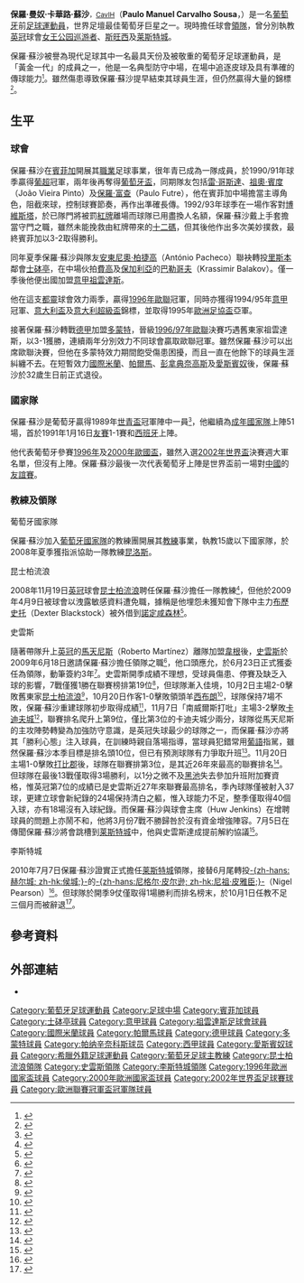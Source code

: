{{多個問題|
{{expand|time=2017-03-25T15:54:53+00:00}}
{{update|time=2017-03-25T15:54:53+00:00}}
}}
{{noteta|G1=足球|G2=意甲|G3=德甲|G4=西甲|G5=EPL|G6=uefa|G7=FAcup
|T=zh-hans:保罗·索萨; zh-hk:保羅·蘇沙;
|1=zh-hans:保罗·索萨; zh-hk:保羅·蘇沙;
|2=zh-hans:保罗·曼努埃尔·卡瓦略·索萨; zh-hk:保羅·曼奴·卡華路·蘇沙;
|3=zh-hans:鲁伊·科斯塔; zh-hk:雷·哥斯達;
|4=zh-hans:保罗·富特雷; zh-hk:保羅·富查;
|5=zh-hans:菲戈; zh-hk:費高;
|6=zh-hans:巴拉科夫; zh-hk:巴勒哥夫;
|7=zh-hans:奎罗斯; zh-hk:昆洛斯;
|8=zh-hans:马丁内斯; zh-hk:馬天尼斯;
|9=zh-hans:若奥·平托; zh-hk:祖奧·賓度;
}}
{{Football manager infobox
| playername          = 保羅·蘇沙<br />''Paulo Sousa''
| fullname            = Paulo Manuel Carvalho Sousa
| image               = [[File:Football_against_poverty_2014_-_Paulo_Sousa_(cropped)_-_2.jpg|250px]]
| dateofbirth         = {{birth date and age|1970|8|30|df=y}}
| birth_place = 葡萄牙[[維塞烏|維塞烏]]
| height              = {{height|m=1.77}}
| position            = [[中場|防守中場]]
| currentclub = [[波兰国家足球队|波兰]]（主教练）
| youthyears1 = 1984–1986 | youthclubs1 = Repesenses
| youthyears2 = 1986–1989 | youthclubs2 = [[里斯本與本菲卡體育俱樂部|本菲卡]]
| years1 = 1989–1993 | clubs1 = [[里斯本與本菲卡體育俱樂部|本菲卡]] | caps1 = 87 | goals1 = 1
| years2 = 1993–1994 | clubs2 = [[葡萄牙士砵亭俱樂部|士砵亭]] | caps2 = 31 | goals2 = 2
| years3 = 1994–1996 | clubs3 = [[尤文图斯足球俱乐部|尤文图斯]] | caps3 = 54 | goals3 = 1
| years4 = 1996–1997 | clubs4 = [[多特蒙德足球俱樂部|多特蒙德]] | caps4 = 27 | goals4 = 1
| years5 = 1998–2000 | clubs5 = [[国际米兰足球俱乐部|国际米兰]] | caps5 = 31 | goals5 = 0
| years6 = 2000 | clubs6 = → [[帕爾馬足球會|帕爾馬]] | caps6 = 8 | goals6 = 0
| years7 = 2000–2001 | clubs7 = [[帕纳辛奈科斯足球俱乐部|帕纳辛奈科斯]] | caps7 = 10 | goals7 = 0
| years8 = 2002 | clubs8 = [[皇家西班牙人體育俱樂部|西班牙人]] | caps8 = 9 | goals8 = 0
| totalcaps = 257 | totalgoals = 5
| nationalyears1 = 1989 | nationalteam1 = [[葡萄牙20歲以下國家足球隊|葡萄牙U20]] | nationalcaps1 = 2 | nationalgoals1 = 0
| nationalyears2 = 1989–1991 | nationalteam2 = [[葡萄牙21歲以下國家足球隊|葡萄牙U21]] | nationalcaps2 = 9 | nationalgoals2 = 1
| nationalyears3 = 1991–2002 | nationalteam3 = [[葡萄牙國家足球隊|葡萄牙]] | nationalcaps3 = 52 | nationalgoals3 = 0
| manageryears1 = 2005–2008  | managerclubs1 = [[葡萄牙16歲以下國家足球隊|葡萄牙U16]]
| manageryears2 = 2008–2009  | managerclubs2 = [[女王公园巡游者足球俱乐部|女王公园巡游者]]
| manageryears3 = 2009–2010  | managerclubs3 = [[斯旺西城足球俱乐部|斯旺西]]
| manageryears4 = 2010        | managerclubs4 = [[莱斯特城足球俱乐部|莱斯特城]]
| manageryears5 = 2011–2013  | managerclubs5 = [[維迪奧頓足球俱樂部|維迪奧頓]]
| manageryears6 = 2013–2014  | managerclubs6 = [[特拉維夫馬卡比足球會|特拉維夫馬卡比]]
| manageryears7 = 2014–2015  | managerclubs7 = [[巴塞爾足球俱樂部|巴塞爾]]
| manageryears8 = 2015–2017  | managerclubs8 = [[佛罗伦萨足球俱乐部|佛罗伦萨]]
| manageryears9 = 2017–2018  | managerclubs9 = [[天津權健足球俱樂部|天津權健]]
| manageryears10 = 2019–2020 | managerclubs10 = [[波尔多足球俱乐部|波尔多]]
| manageryears11 = 2021-     | managerclubs11 = [[波兰国家足球队|波兰]]
}}
'''保羅·曼奴·卡華路·蘇沙'''<small>，[[Order_of_Infante_D._Henrique|CavIH]]</small>（'''Paulo Manuel Carvalho Sousa'''，{{bd|1970年|8月30日|catidx=Sousa, Paulo}}）是一名[[葡萄牙|葡萄牙]]前[[英式足球|足球]][[運動員|運動員]]，世界足壇最佳葡萄牙巨星之一。現時擔任球會[[教練|領隊]]，曾分別執教[[英冠|英冠]]球會[[女王公园巡游者足球俱乐部|女王公园巡游者]]、[[斯旺西城足球俱乐部|斯旺西]]及[[莱斯特城足球俱乐部|莱斯特城]]。 

保羅·蘇沙被譽為現代足球其中一名最具天份及被敬重的葡萄牙足球運動員，是「黃金一代」的成員之一，他是一名典型防守中場，在場中追逐皮球及具有準確的傳球能力<small><ref>{{cite news |language=en |title=QPR happy to gamble on Sousa |url=http://soccernet.espn.go.com/feature?id=594430&sec=england&cc=5739&lpos=spotlight&lid=tab3pos1 |work=[[ESPN|''ESPN Soccernet'']] |date=20 November 2008 |accessdate=20 November 2008 |archive-date=2012-10-23 |archive-url=https://web.archive.org/web/20121023163501/http://soccernet.espn.go.com/feature?id=594430&sec=england&cc=5739&lpos=spotlight&lid=tab3pos1 |dead-url=no }}</ref></small>。雖然傷患導致保羅·蘇沙提早結束其球員生涯，但仍然贏得大量的錦標<small><ref>{{cite news |language=en |title=2002 World Cup profile |url=http://news.bbc.co.uk/sport3/worldcup2002/hi/team_pages/portugal/squad/newsid_1943000/1943934.stm |publisher=[[BBC|BBC]] Sport |date=15 May 2002 |accessdate=18 February 2009 |archive-date=2019-12-30 |archive-url=https://web.archive.org/web/20191230235856/http://news.bbc.co.uk/sport3/worldcup2002/hi/team_pages/portugal/squad/newsid_1943000/1943934.stm |dead-url=no }}</ref></small>。

==生平==
===球會===
保羅·蘇沙在[[本菲卡足球俱樂部|賓菲加]]開展其[[職業|職業]]足球事業，很年青已成為一隊成員，於1990/91年球季贏得[[葡萄牙足球超级联赛|葡超]]冠軍，兩年後再奪得[[葡萄牙盃|葡萄牙盃]]，同期隊友包括[[鲁伊·科斯塔|雷·哥斯達]]、[[祖奧·賓度|祖奧·賓度]]（João Vieira Pinto）及[[保羅·富查|保羅·富查]]（Paulo Futre），他在賓菲加中場擔當主導角色，阻截來球，控制球賽節奏，再作出準確長傳。1992/93年球季在一場作客對[[博維斯塔|博維斯塔]]，於已隊門將被罰[[紅牌|紅牌]]離場而球隊已用盡換人名額，保羅·蘇沙戴上手套擔當守門之職，雖然未能挽救由紅牌帶來的[[十二碼|十二碼]]，但其後他作出多次美妙撲救，最終賓菲加以3-2取得勝利。

同年夏季保羅·蘇沙與隊友[[安東尼奧·柏捷高|安東尼奧·柏捷高]]（António Pacheco）聯袂轉投[[里斯本|里斯本]]鄰會[[里斯本竞技|士砵亭]]，在中場伙拍[[路易斯·菲戈|費高]]及[[保加利亞|保加利亞]]的[[克拉斯米尔·巴拉科夫|巴勒哥夫]]（Krassimir Balakov）。僅一季後他便出國加盟[[意甲|意甲]][[尤文图斯足球俱乐部|祖雲達斯]]。

他在這支[[都靈|都靈]]球會效力兩季，贏得[[1995/96赛季欧洲冠军联赛|1996年歐聯]]冠軍，同時亦獲得1994/95年[[意甲|意甲]]冠軍、[[意大利盃|意大利盃]]及[[意大利超級盃|意大利超級盃]]錦標，並取得1995年[[歐洲足協盃|歐洲足協盃]]亞軍。
 
接著保羅·蘇沙轉戰[[德甲|德甲]]加盟[[多特蒙德足球俱樂部|多蒙特]]，晉級[[1996/97赛季欧洲冠军联赛|1996/97年歐聯]]決賽巧遇舊東家祖雲達斯，以3-1獲勝，連續兩年分別效力不同球會贏取歐聯冠軍。雖然保羅·蘇沙可以出席歐聯決賽，但他在多蒙特效力期間飽受傷患困擾，而且一直在他餘下的球員生涯糾纏不去。在短暫效力[[国际米兰足球俱乐部|國際米蘭]]、[[帕尔玛足球俱乐部|帕爾馬]]、[[帕納辛納克斯足球俱樂部|彭拿典奈高斯]]及[[愛斯賓奴|愛斯賓奴]]後，保羅·蘇沙於32歲生日前正式退役。

===國家隊===
保羅·蘇沙是葡萄牙贏得1989年[[世界青年足球锦标赛|世青盃]]冠軍陣中一員<small><ref>{{cite web |language=en |url=http://www.fifa.com/tournaments/archive/tournament=104/edition=191209/matches/match=30876/report.html |title=FIFA World Youth Championship Saudi Arabia 1989 Final |publisher=[[FIFA|''fifa.com'']] |date= |accessdate=2009-12-05 |deadurl=yes |archiveurl=https://web.archive.org/web/20090207084855/http://www.fifa.com/tournaments/archive/tournament%3D104/edition%3D191209/matches/match%3D30876/report.html |archivedate=2009-02-07 }}</ref></small>，他繼續為[[葡萄牙國家足球隊|成年國家隊]]上陣51場，首於1991年1月16日[[友誼賽|友賽]]1-1賽和[[西班牙國家足球隊|西班牙]]上陣。

他代表葡萄牙參賽[[1996年欧洲足球锦标赛|1996年]]及[[2000年欧洲足球锦标赛|2000年歐國盃]]，雖然入選[[2002年世界盃足球賽|2002年世界盃]]決賽週大軍名單，但沒有上陣。保羅·蘇沙最後一次代表葡萄牙上陣是世界盃前一場對[[中國國家足球隊|中國]]的[[友誼賽|友誼賽]]。

===教練及領隊===
;葡萄牙國家隊
保羅·蘇沙加入[[葡萄牙國家足球隊|葡萄牙國家隊]]的教練團開展其[[教練|教練]]事業，執教15歲以下國家隊，於2008年夏季獲指派協助一隊教練[[卡路士·昆洛斯|昆洛斯]]。

;昆士柏流浪
2008年11月19日[[英冠|英冠]]球會[[女王公园巡游者足球俱乐部|昆士柏流浪]]聘任保羅·蘇沙擔任一隊教練<small><ref>{{cite news |language=en |title=Sousa is new QPR first team coach |url=http://news.bbc.co.uk/sport1/hi/football/teams/q/qpr/7736118.stm |work=[[BBC|BBC]] Sport |date=19 November 2009 |accessdate=18 February 2009 |archive-date=2016-01-12 |archive-url=https://web.archive.org/web/20160112225008/http://news.bbc.co.uk/sport1/hi/football/teams/q/qpr/7736118.stm |dead-url=no }}</ref></small>，但他於2009年4月9日被球會以洩露敏感資料遭免職，據稱是他埋怨未獲知會下隊中主力[[Dexter_Blackstock|布歷史托]]（Dexter Blackstock）被外借到[[诺丁汉森林足球俱乐部|諾定咸森林]]<small><ref>{{cite news |language=en |title=QPR axe Sousa after just 26 games |url=http://news.bbc.co.uk/sport1/hi/football/teams/q/qpr/7993079.stm |work=[[BBC|BBC]] Sport |date=4 April 2009 |accessdate=14 April 2009 |archive-date=2009-04-12 |archive-url=https://web.archive.org/web/20090412052024/http://news.bbc.co.uk/sport1/hi/football/teams/q/qpr/7993079.stm |dead-url=no }}</ref></small>。

;史雲斯
隨著帶隊升上[[英冠|英冠]]的[[罗伯托·马丁内斯|馬天尼斯]]（Roberto Martínez）離隊加盟[[威根竞技足球俱乐部|韋根]]後，[[斯旺西城足球俱乐部|史雲斯]]於2009年6月18日邀請保羅·蘇沙擔任領隊之職<small><ref>{{cite news |language=en |title=Sousa to be named Swans manager |url=http://www.thisissouthwales.co.uk/news/Sousa-named-Swans-manager/article-1089373-detail/article.html |work=[[South_Wales_Evening_Post|''thisissouthwales.co.uk'']] |date=18 June 2009 |accessdate=18 June 2009 |archive-date=2010-01-26 |archive-url=https://web.archive.org/web/20100126044230/http://www.thisissouthwales.co.uk/news/Sousa-named-Swans-manager/article-1089373-detail/article.html |dead-url=no }}</ref></small>，他口頭應允，於6月23日正式獲委任為領隊，動筆簽約3年<small><ref>{{cite news |language=en |title=Swansea unveil new manager Sousa |url=http://news.bbc.co.uk/sport1/hi/football/teams/s/swansea_city/8112525.stm |work=[[BBC|BBC]] Sport |date=23 June 2009 |accessdate=23 June 2009 |archive-date=2009-06-25 |archive-url=https://web.archive.org/web/20090625151126/http://news.bbc.co.uk/sport1/hi/football/teams/s/swansea_city/8112525.stm |dead-url=no }}</ref></small>。史雲斯開季成績不理想，受球員傷患、停賽及缺乏入球的影響，7戰僅獲1勝在聯賽榜排第19位<small><ref>{{cite news |language=en |url=http://news.bbc.co.uk/sport2/hi/football/eng_div_1/8244579.stm |title=Swansea 0-0 Bristol City |publisher=[[BBC|BBC]] Sport |date=2009-09-15 |accessdate=2009-12-05 |archive-date=2019-09-14 |archive-url=https://web.archive.org/web/20190914065551/http://news.bbc.co.uk/sport2/hi/football/eng_div_1/8244579.stm |dead-url=no }}</ref></small>，但球隊漸入佳境，10月2日主場2-0擊敗舊東家[[女王公园巡游者足球俱乐部|昆士柏流浪]]<small><ref>{{cite news |language=en |url=http://news.bbc.co.uk/sport2/hi/football/eng_div_1/8273860.stm |title=Swansea 2-0 QPR |publisher=[[BBC|BBC]] Sport |date=2009-10-02 |accessdate=2009-12-05 |archive-date=2010-01-28 |archive-url=https://web.archive.org/web/20100128054725/http://news.bbc.co.uk/sport2/hi/football/eng_div_1/8273860.stm |dead-url=no }}</ref></small>，10月20日作客1-0擊敗領頭羊[[西布罗姆维奇足球俱乐部|西布朗]]<small><ref>{{cite news |language=en |url=http://news.bbc.co.uk/sport2/hi/football/eng_div_1/8304384.stm |title=West Brom 0-1 Swansea |publisher=[[BBC|BBC]] Sport |date=2009-10-20 |accessdate=2009-12-05 |archive-date=2019-09-14 |archive-url=https://web.archive.org/web/20190914071911/http://news.bbc.co.uk/sport2/hi/football/eng_div_1/8304384.stm |dead-url=no }}</ref></small>，球隊保持7場不敗，保羅·蘇沙重建球隊初步取得成績<small><ref>{{cite news |language=en |url=http://news.bbc.co.uk/sport2/hi/football/teams/s/swansea_city/8318834.stm |title=Sensible soccer for Sousa's Swan |publisher=[[BBC|BBC]] Sport |date=2009-10-22 |accessdate=2009-12-05 |archive-date=2019-09-16 |archive-url=https://web.archive.org/web/20190916040822/http://news.bbc.co.uk/sport2/hi/football/teams/s/swansea_city/8318834.stm |dead-url=no }}</ref></small>，11月7日「南威爾斯打吡」主場3-2擊敗[[卡迪夫城足球俱乐部|卡迪夫城]]<small><ref>{{cite news |language=en |url=http://news.bbc.co.uk/sport2/hi/football/eng_div_1/8304384.stm |title=Swansea 3-2 Cardiff |publisher=[[BBC|BBC]] Sport |date=2009-11-07 |accessdate=2009-12-05 |archive-date=2019-09-14 |archive-url=https://web.archive.org/web/20190914071911/http://news.bbc.co.uk/sport2/hi/football/eng_div_1/8304384.stm |dead-url=no }}</ref></small>，聯賽排名爬升上第9位，僅比第3位的卡迪夫城少兩分，球隊從馬天尼斯的主攻陣勢轉變為加強防守意識，是英冠失球最少的球隊之一，而保羅·蘇沙亦將其「勝利心態」注入球員，在訓練時親自落場指導，當球員犯錯常用[[葡語|葡語]]指駡，雖然保羅·蘇沙本季目標是排名頭10位，但已有預測球隊有力爭取升班<small><ref>{{cite news |language=en |url=http://news.bbc.co.uk/sport2/hi/football/eng_div_1/8349522.stm |title=Sousa's Swans are flying |publisher=[[BBC|BBC]] Sport |date=2009-11-08 |accessdate=2009-12-05 |archive-date=2019-09-11 |archive-url=https://web.archive.org/web/20190911215647/http://news.bbc.co.uk/sport2/hi/football/eng_div_1/8349522.stm |dead-url=no }}</ref></small>。11月20日主場1-0擊敗[[德比郡足球俱乐部|打比郡]]後，球隊在聯賽排第3位，是其近26年來最高的聯賽排名<small><ref>{{cite news |language=en |url=http://news.bbc.co.uk/sport2/hi/football/eng_div_1/8350411.stm |title=Swansea 1-0 Derby |publisher=[[BBC|BBC]] Sport |date=2009-11-20 |accessdate=2009-12-05 |archive-date=2019-09-17 |archive-url=https://web.archive.org/web/20190917094018/http://news.bbc.co.uk/sport2/hi/football/eng_div_1/8350411.stm |dead-url=no }}</ref></small>。但球隊在最後13戰僅取得3場勝利，以1分之微不及[[黑池足球會|黑池]]失去參加升班附加賽資格，惟英冠第7位的成績已是史雲斯近27年來聯賽最高排名，季內球隊僅被射入37球，更建立球會新紀錄的24場保持清白之軀，惟入球能力不足，整季僅取得40個入球，亦有18場沒有入球紀錄。而保羅·蘇沙與球會主席{{tsl|en|Huw Jenkins|休·詹金斯}}（Huw Jenkins）在增聘球員的問題上亦鬧不和，他將3月份7戰不勝歸咎於沒有資金增強陣容。7月5日在傳聞保羅·蘇沙將會跳槽到[[莱斯特城足球俱乐部|莱斯特城]]中，他與史雲斯達成提前解約協議<small><ref>{{cite news |language=en |url=http://news.bbc.co.uk/sport2/hi/football/teams/s/swansea_city/8787152.stm |title=Paulo Sousa departs as Swansea City manager |publisher=[[BBC|BBC]] Sport |date=2010-07-05 |accessdate=2010-07-05 |archive-date=2010-07-06 |archive-url=https://web.archive.org/web/20100706204147/http://news.bbc.co.uk/sport2/hi/football/teams/s/swansea_city/8787152.stm |dead-url=no }}</ref></small>。

;李斯特城
2010年7月7日保羅·蘇沙證實正式擔任[[莱斯特城足球俱乐部|莱斯特城]]領隊，接替6月尾轉投[[赫尔城足球俱乐部|-{zh-hans:赫尔城; zh-hk:侯城;}-]]的[[尼祖·皮雅臣|-{zh-hans:尼格尔·皮尔逊; zh-hk:尼祖·皮雅臣;}-]]（Nigel Pearson）<small><ref>{{cite news |language=en |url=http://news.bbc.co.uk/sport2/hi/football/teams/l/leicester_city/8793219.stm |title=Paulo Sousa confirmed as Leicester City boss |publisher=[[BBC|BBC]] Sport |date=2010-07-07 |accessdate=2010-07-07 |archive-date=2020-11-23 |archive-url=https://web.archive.org/web/20201123174923/http://news.bbc.co.uk/sport2/hi/football/teams/l/leicester_city/8793219.stm |dead-url=no }}</ref></small>。但球隊於開季9仗僅取得1場勝利而排名榜末，於10月1日任教不足三個月而被辭退<ref>{{cite news |language=en |url=http://news.bbc.co.uk/sport2/hi/football/teams/l/leicester_city/9051656.stm |title=Leicester City sack manager Paulo Sousa |publisher=[[BBC|BBC]] Sport |date=2010-10-01 |accessdate=2010-10-02 |archive-date=2020-11-07 |archive-url=https://web.archive.org/web/20201107015455/http://news.bbc.co.uk/sport2/hi/football/teams/l/leicester_city/9051656.stm |dead-url=no }}</ref>。

==參考資料==
{{reflist}}

==外部連結==
*{{soccerbase (manager)|id=2135|name=保罗·索萨}}

{{2002年世界杯足球赛葡萄牙参赛名单}}
{{2018年中超分类名单天津权健}}
{{2020年欧洲足球锦标赛波兰参赛名单}}

{{DEFAULTSORT:Sousa, Paulo}}
[[Category:葡萄牙足球運動員|Category:葡萄牙足球運動員]]
[[Category:足球中場|Category:足球中場]]
[[Category:賓菲加球員|Category:賓菲加球員]]
[[Category:士砵亭球員|Category:士砵亭球員]]
[[Category:意甲球員|Category:意甲球員]]
[[Category:祖雲達斯足球會球員|Category:祖雲達斯足球會球員]]
[[Category:國際米蘭球員|Category:國際米蘭球員]]
[[Category:帕爾馬球員|Category:帕爾馬球員]]
[[Category:德甲球員|Category:德甲球員]]
[[Category:多蒙特球員|Category:多蒙特球員]]
[[Category:帕纳辛奈科斯球员|Category:帕纳辛奈科斯球员]]
[[Category:西甲球員|Category:西甲球員]]
[[Category:愛斯賓奴球員|Category:愛斯賓奴球員]]
[[Category:希臘外籍足球運動員|Category:希臘外籍足球運動員]]
[[Category:葡萄牙足球主教練|Category:葡萄牙足球主教練]]
[[Category:昆士柏流浪領隊|Category:昆士柏流浪領隊]]
[[Category:史雲斯領隊|Category:史雲斯領隊]]
[[Category:李斯特城領隊|Category:李斯特城領隊]]
[[Category:1996年歐洲國家盃球員|Category:1996年歐洲國家盃球員]]
[[Category:2000年歐洲國家盃球員|Category:2000年歐洲國家盃球員]]
[[Category:2002年世界盃足球賽球員|Category:2002年世界盃足球賽球員]]
[[Category:歐洲聯賽冠軍盃冠軍隊球員|Category:歐洲聯賽冠軍盃冠軍隊球員]]